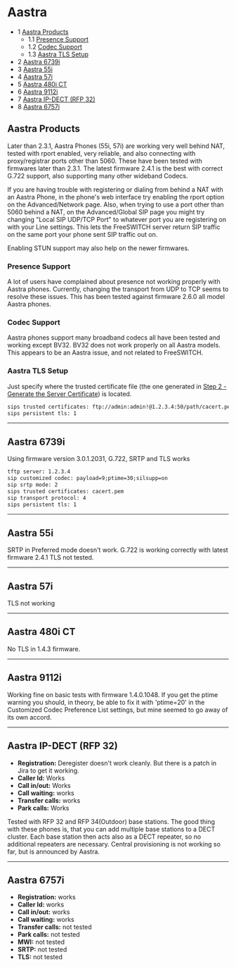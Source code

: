 
# Aastra 

 

* 1 [Aastra Products](#aastra-products)  
   * 1.1 [Presence Support](#presence-support)  
   * 1.2 [Codec Support](#codec-support)  
   * 1.3 [Aastra TLS Setup](#aastra-tls-setup)
* 2 [Aastra 6739i](#aastra-6739i)
* 3 [Aastra 55i](#aastra-55i)
* 4 [Aastra 57i](#aastra-55i)
* 5 [Aastra 480i CT](#aastra-480i-ct)
* 6 [Aastra 9112i](#aastra-6739i)
* 7 [Aastra IP-DECT (RFP 32)](#aastra-ip-dect-rfp-32)
* 8 [Aastra 6757i](#aastra-6739i)

## Aastra Products

Later than 2.3.1, Aastra Phones (55i, 57i) are working very well behind NAT, tested with rport enabled, very reliable, and also connecting with proxy/registrar ports other than 5060\. These have been tested with firmwares later than 2.3.1\. The latest firmware 2.4.1 is the best with correct G.722 support, also supporting many other wideband Codecs.

If you are having trouble with registering or dialing from behind a NAT with an Aastra Phone, in the phone's web interface try enabling the rport option on the Advanced/Network page. Also, when trying to use a port other than 5060 behind a NAT, on the Advanced/Global SIP page you might try changing "Local SIP UDP/TCP Port" to whatever port you are registering on with your Line settings. This lets the FreeSWITCH server return SIP traffic on the same port your phone sent SIP traffic out on.

Enabling STUN support may also help on the newer firmwares.

### Presence Support

A lot of users have complained about presence not working properly with Aastra phones. Currently, changing the transport from UDP to TCP seems to resolve these issues. This has been tested against firmware 2.6.0 all model Aastra phones.

### Codec Support

Aastra phones support many broadband codecs all have been tested and working except BV32\. BV32 does not work properly on all Aastra models. This appears to be an Aastra issue, and not related to FreeSWITCH.

### Aastra TLS Setup

Just specify where the trusted certificate file (the one generated in [Step 2 - Generate the Server Certificate](/confluence/pages/createpage.action?spaceKey=FREESWITCH&title=Generate_the_Server_Certificate&linkCreation=true&fromPageId=1966907)) is located.

```xml
sips trusted certificates: ftp://admin:admin!@1.2.3.4:50/path/cacert.pem
sips persistent tls: 1
```

---

## Aastra 6739i

Using firmware version 3.0.1.2031, G.722, SRTP and TLS works

```xml
tftp server: 1.2.3.4
sip customized codec: payload=9;ptime=30;silsupp=on
sip srtp mode: 2
sips trusted certificates: cacert.pem
sip transport protocol: 4
sips persistent tls: 1


```

 ---

## Aastra 55i

SRTP in Preferred mode doesn't work. G.722 is working correctly with latest firmware 2.4.1 TLS not tested.

---

## Aastra 57i

TLS not working

---

## Aastra 480i CT

No TLS in 1.4.3 firmware.

---

## Aastra 9112i

Working fine on basic tests with firmware 1.4.0.1048\. If you get the ptime warning you should, in theory, be able to fix it with 'ptime=20' in the Customized Codec Preference List settings, but mine seemed to go away of its own accord.

---

## Aastra IP-DECT (RFP 32)

* **Registration:** Deregister doesn't work cleanly. But there is a patch in Jira to get it working.
* **Caller Id:** Works
* **Call in/out:** Works
* **Call waiting:** works
* **Transfer calls:** works
* **Park calls:** Works

Tested with RFP 32 and RFP 34(Outdoor) base stations. The good thing with these phones is, that you can add multiple base stations to a DECT cluster. Each base station then acts also as a DECT repeater, so no additional repeaters are necessary. Central provisioning is not working so far, but is announced by Aastra.

---

## Aastra 6757i

* **Registration:** works
* **Caller Id:** works
* **Call in/out:** works
* **Call waiting:** works
* **Transfer calls:** not tested
* **Park calls:** not tested
* **MWI:** not tested
* **SRTP:** not tested
* **TLS:** not tested


